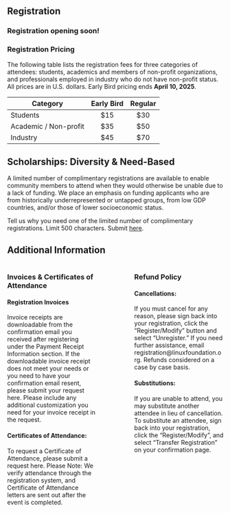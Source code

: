 ## Registration

### Registration opening soon!

### Registration Pricing

The following table lists the registration fees for three categories of attendees: students, academics and members of non-profit organizations, and professionals employed in industry who do not have non-profit status. All prices are in U.S. dollars. Early Bird pricing ends **April 10, 2025**. 

| Category              | Early Bird | Regular |
|-----------------------|:----------:|:-------:|
| Students              |    \$15    |  \$30   |
| Academic / Non-profit |    \$35    |  \$50   |
| Industry              |    \$45    |  \$70   |

## **Scholarships: Diversity & Need-Based**

A limited number of complimentary registrations are available to enable community members to attend when they would otherwise be unable due to a lack of funding. We place an emphasis on funding applicants who are from historically underrepresented or untapped groups, from low GDP countries, and/or those of lower socioeconomic status.

Tell us why you need one of the limited number of complimentary registrations. Limit 500 characters. Submit [here](https://docs.google.com/forms/d/e/1FAIpQLSdGQ_QqQdOmAvuT_1oLMC_LFVgWeq3NBJ013tVJizklv4bm5g/viewform?usp=header).

## Additional Information

:::::: columns
::: {.column width="45%"}
### Invoices & Certificates of Attendance

#### Registration Invoices

Invoice receipts are downloadable from the confirmation email you received after registering under the Payment Receipt Information section. If the downloadable invoice receipt does not meet your needs or you need to have your confirmation email resent, please submit your request here. Please include any additional customization you need for your invoice receipt in the request.

#### Certificates of Attendance:

To request a Certificate of Attendance, please submit a request here. Please Note: We verify attendance through the registration system, and Certificate of Attendance letters are sent out after the event is completed.
:::

::: {.column width="10%"}
<!-- empty column to create gap -->
:::

::: {.column width="45%"}
### Refund Policy

#### Cancellations:

If you must cancel for any reason, please sign back into your registration, click the “Register/Modify” button and select “Unregister.” If you need further assistance, email registration\@linuxfoundation.org. Refunds considered on a case by case basis.

#### Substitutions:

If you are unable to attend, you may substitute another attendee in lieu of cancellation. To substitute an attendee, sign back into your registration, click the “Register/Modify”, and select “Transfer Registration” on your confirmation page.
:::
::::::
